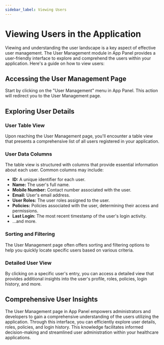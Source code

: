 ```yaml
---
sidebar_label: Viewing Users
---
```


# Viewing Users in the Application

Viewing and understanding the user landscape is a key aspect of effective user management. The User Management module in App Panel provides a user-friendly interface to explore and comprehend the users within your application. Here's a guide on how to view users:

## Accessing the User Management Page

Start by clicking on the "User Management" menu in App Panel. This action will redirect you to the User Management page.

## Exploring User Details

### **User Table View**
   Upon reaching the User Management page, you'll encounter a table view that presents a comprehensive list of all users registered in your application.

### **User Data Columns**
   The table view is structured with columns that provide essential information about each user. Common columns may include:
   - **ID:** A unique identifier for each user.
   - **Name:** The user's full name.
   - **Mobile Number:** Contact number associated with the user.
   - **Email:** User's email address.
   - **User Roles:** The user roles assigned to the user.
   - **Policies:** Policies associated with the user, determining their access and permissions.
   - **Last Login:** The most recent timestamp of the user's login activity.
   - ...and more.

### Sorting and Filtering
   The User Management page often offers sorting and filtering options to help you quickly locate specific users based on various criteria.

### Detailed User View
   By clicking on a specific user's entry, you can access a detailed view that provides additional insights into the user's profile, roles, policies, login history, and more.

## Comprehensive User Insights

The User Management page in App Panel empowers administrators and developers to gain a comprehensive understanding of the users utilizing the application. Through this interface, you can efficiently explore user details, roles, policies, and login history. This knowledge facilitates informed decision-making and streamlined user administration within your healthcare applications.